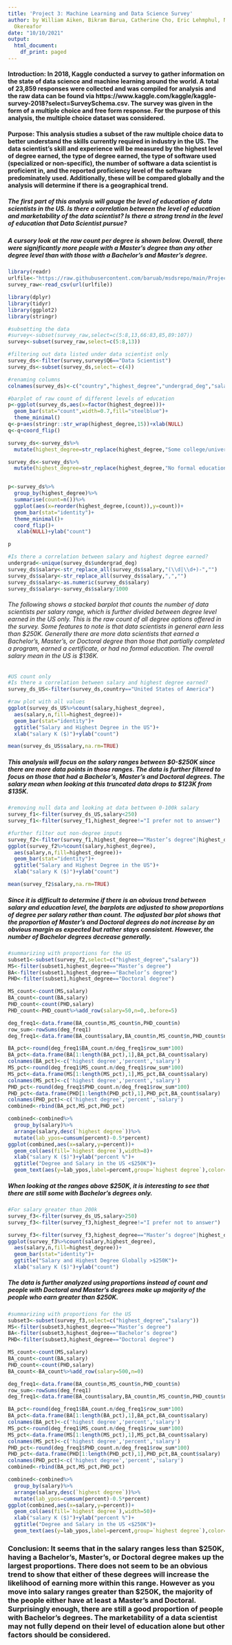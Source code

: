 ```yaml
---
title: 'Project 3: Machine Learning and Data Science Survey'
author: by William Aiken, Bikram Barua, Catherine Cho, Eric Lehmphul, Nnaemeka Newman
  Okereafor
date: "10/10/2021"
output:
  html_document:
    df_print: paged
---
```


#### Introduction: In 2018, Kaggle conducted a survey to gather information on the state of data science and machine learning around the world. A total of 23,859 responses were collected and was compiled for analysis and the raw data can be found via https://www.kaggle.com/kaggle/kaggle-survey-2018?select=SurveySchema.csv. The survey was given in the form of a multiple choice and free form response. For the purpose of this analysis, the multiple choice dataset was considered. 

#### Purpose: This analysis studies a subset of the raw multiple choice data to better understand the skills currently required in industry in the US. The data scientist's skill and experience will be measured by the highest level of degree earned, the type of degree earned, the type of software used (specialized or non-specific), the number of software a data scientist is proficient in, and the reported proficiency level of the software predominately used. Additionally, these will be compared globally and the analysis will determine if there is a geographical trend. 

##### The first part of this analysis will gauge the level of education of data scientists in the US. Is there a correlation between the level of education and marketability of the data scientist? Is there a strong trend in the level of education that Data Scientist pursue? 

##### A cursory look at the raw count per degree is shown below. Overall, there were significantly more people with a Master's degree than any other degree level than with those with a Bachelor's and Master's degree. 
```r
library(readr)
urlfile<-"https://raw.githubusercontent.com/baruab/msdsrepo/main/Project_3_607/kaggle-survey-2018/multipleChoiceResponses.csv"
survey_raw<-read_csv(url(urlfile))

library(dplyr)
library(tidyr)
library(ggplot2)
library(stringr)

#subsetting the data
#survey<-subset(survey_raw,select=c(5:8,13,66:83,85,89:107))
survey<-subset(survey_raw,select=c(5:8,13))

#filtering out data listed under data scientist only
survey_ds<-filter(survey,survey$Q6=="Data Scientist")
survey_ds<-subset(survey_ds,select=-c(4))

#renaming columns
colnames(survey_ds)<-c("country","highest_degree","undergrad_deg","salary")

```

```r

#barplot of raw count of different levels of education
p<-ggplot(survey_ds,aes(x=factor(highest_degree)))+
  geom_bar(stat="count",width=0.7,fill="steelblue")+
  theme_minimal()
q<-p+aes(stringr::str_wrap(highest_degree,15))+xlab(NULL)
q<-q+coord_flip()

survey_ds<-survey_ds%>%
  mutate(highest_degree=str_replace(highest_degree,"Some college/university study without earning a bachelor’s degree","Some College"))

survey_ds<-survey_ds%>%
  mutate(highest_degree=str_replace(highest_degree,"No formal education past high school","High School"))


p<-survey_ds%>%
  group_by(highest_degree)%>%
  summarise(count=n())%>%
  ggplot(aes(x=reorder(highest_degree,(count)),y=count))+
  geom_bar(stat="identity")+
  theme_minimal()+
  coord_flip()+
   xlab(NULL)+ylab("count")

p


```

```r

#Is there a correlation between salary and highest degree earned?
undergrad<-unique(survey_ds$undergrad_deg)
survey_ds$salary<-str_replace_all(survey_ds$salary,"(\\d|\\d+)-","") 
survey_ds$salary<-str_replace_all(survey_ds$salary,",","")
survey_ds$salary<-as.numeric(survey_ds$salary)
survey_ds$salary<-survey_ds$salary/1000

```
###### The following shows a stacked barplot that counts the number of data scientists per salary range, which is further divided between degree level earned in the US only. This is the raw count of all degree options offered in the survey. Some features to note is that data scientists in  general earn less than $250K. Generally there are more data scientists that earned a Bachelor's, Master's, or Doctoral degree than those that partially completed a program, earned a certificate, or had no formal education. The overall salary  mean in the US is $136K.  

```r
#US count only
#Is there a correlation between salary and highest degree earned?
survey_ds_US<-filter(survey_ds,country=="United States of America")

#raw plot with all values
ggplot(survey_ds_US%>%count(salary,highest_degree),
  aes(salary,n,fill=highest_degree))+
  geom_bar(stat="identity")+
  ggtitle("Salary and Highest Degree in the US")+
  xlab("salary K ($)")+ylab("count")

mean(survey_ds_US$salary,na.rm=TRUE)

```


##### This analysis will focus on the salary ranges between $0-$250K since there are more data points in those ranges. The data is further filtered to focus on those that had a Bachelor's, Master's and Doctoral degrees. The salary mean when looking at this truncated data drops to $123K from $135K.

```r
#removing null data and looking at data bettween 0-100k salary
survey_f1<-filter(survey_ds_US,salary<250)
survey_f1<-filter(survey_f1,highest_degree!="I prefer not to answer")

#further filter out non-degree inputs
survey_f2<-filter(survey_f1,highest_degree=="Master’s degree"|highest_degree=="Bachelor’s degree"|highest_degree=="Doctoral degree")
ggplot(survey_f2%>%count(salary,highest_degree),
  aes(salary,n,fill=highest_degree))+
  geom_bar(stat="identity")+
  ggtitle("Salary and Highest Degree in the US")+
  xlab("salary K ($)")+ylab("count")

mean(survey_f2$salary,na.rm=TRUE)

```

##### Since it is difficult to determine if there is an obvious trend between salary and education level, the barplots are adjusted to show proportions of degree per salary rather than count. The adjusted bar plot shows that the proportion of Master's and Doctoral degrees do not increase by an obvious margin as expected but rather  stays consistent. However, the number of Bachelor degrees decrease generally. 

```r
#summarizing with proportions for the US
subset1<-subset(survey_f2,select=c("highest_degree","salary"))
MS<-filter(subset1,highest_degree=="Master’s degree")
BA<-filter(subset1,highest_degree=="Bachelor’s degree")
PHD<-filter(subset1,highest_degree=="Doctoral degree")

MS_count<-count(MS,salary)
BA_count<-count(BA,salary)
PHD_count<-count(PHD,salary)
PHD_count<-PHD_count%>%add_row(salary=50,n=0,.before=5)

deg_freq1<-data.frame(BA_count$n,MS_count$n,PHD_count$n)
row_sum<-rowSums(deg_freq1)
deg_freq1<-data.frame(BA_count$salary,BA_count$n,MS_count$n,PHD_count$n,row_sum)

BA_pct<-round(deg_freq1$BA_count.n/deg_freq1$row_sum*100)
BA_pct<-data.frame(BA[1:length(BA_pct),1],BA_pct,BA_count$salary)
colnames(BA_pct)<-c('highest degree','percent','salary')
MS_pct<-round(deg_freq1$MS_count.n/deg_freq1$row_sum*100)
MS_pct<-data.frame(MS[1:length(MS_pct),1],MS_pct,BA_count$salary)
colnames(MS_pct)<-c('highest degree','percent','salary')
PHD_pct<-round(deg_freq1$PHD_count.n/deg_freq1$row_sum*100)
PHD_pct<-data.frame(PHD[1:length(PHD_pct),1],PHD_pct,BA_count$salary)
colnames(PHD_pct)<-c('highest degree','percent','salary')
combined<-rbind(BA_pct,MS_pct,PHD_pct)
```

```r

combined<-combined%>%
  group_by(salary)%>%
  arrange(salary,desc(`highest degree`))%>%
  mutate(lab_ypos=cumsum(percent)-0.5*percent)
ggplot(combined,aes(x=salary,y=percent))+
  geom_col(aes(fill=`highest degree`),width=8)+
  xlab("salary K ($)")+ylab("percent %")+
  ggtitle("Degree and Salary in the US <$250K")+
  geom_text(aes(y=lab_ypos,label=percent,group=`highest degree`),color="white")

```
##### When looking at the ranges above $250K, it is interesting to see that there are still some with Bachelor's degrees only.  

```r
#For salary greater than 200k
survey_f3<-filter(survey_ds_US,salary>250)
survey_f3<-filter(survey_f3,highest_degree!="I prefer not to answer")

survey_f3<-filter(survey_f3,highest_degree=="Master’s degree"|highest_degree=="Bachelor’s degree"|highest_degree=="Doctoral degree")
ggplot(survey_f3%>%count(salary,highest_degree),
  aes(salary,n,fill=highest_degree))+
  geom_bar(stat="identity")+
  ggtitle("Salary and Highest Degree Globally >$250K")+
  xlab("salary K ($)")+ylab("count")
```
##### The data is further analyzed using proportions instead of count and people with Doctoral and Master's degrees make up majority of the people who earn greater than $250K.  
```r
#summarizing with proportions for the US
subset3<-subset(survey_f3,select=c("highest_degree","salary"))
MS<-filter(subset3,highest_degree=="Master’s degree")
BA<-filter(subset3,highest_degree=="Bachelor’s degree")
PHD<-filter(subset3,highest_degree=="Doctoral degree")

MS_count<-count(MS,salary)
BA_count<-count(BA,salary)
PHD_count<-count(PHD,salary)
BA_count<-BA_count%>%add_row(salary=500,n=0)

deg_freq1<-data.frame(BA_count$n,MS_count$n,PHD_count$n)
row_sum<-rowSums(deg_freq1)
deg_freq1<-data.frame(BA_count$salary,BA_count$n,MS_count$n,PHD_count$n,row_sum)

BA_pct<-round(deg_freq1$BA_count.n/deg_freq1$row_sum*100)
BA_pct<-data.frame(BA[1:length(BA_pct),1],BA_pct,BA_count$salary)
colnames(BA_pct)<-c('highest degree','percent','salary')
MS_pct<-round(deg_freq1$MS_count.n/deg_freq1$row_sum*100)
MS_pct<-data.frame(MS[1:length(MS_pct),1],MS_pct,BA_count$salary)
colnames(MS_pct)<-c('highest degree','percent','salary')
PHD_pct<-round(deg_freq1$PHD_count.n/deg_freq1$row_sum*100)
PHD_pct<-data.frame(PHD[1:length(PHD_pct),1],PHD_pct,BA_count$salary)
colnames(PHD_pct)<-c('highest degree','percent','salary')
combined<-rbind(BA_pct,MS_pct,PHD_pct)

combined<-combined%>%
  group_by(salary)%>%
  arrange(salary,desc(`highest degree`))%>%
  mutate(lab_ypos=cumsum(percent)-0.5*percent)
ggplot(combined,aes(x=salary,y=percent))+
  geom_col(aes(fill=`highest degree`),width=50)+
  xlab("salary K ($)")+ylab("percent %")+
  ggtitle("Degree and Salary in the US <$250K")+
  geom_text(aes(y=lab_ypos,label=percent,group=`highest degree`),color="white")

```
### Conclusion: It seems that in the salary ranges less than $250K, having a Bachelor's, Master's, or Doctoral degree makes up the largest proportions. There does not seem to be an obvious trend to show that either of these degrees will increase the likelihood of earning more within this range. However as you move into salary ranges greater than $250K, the majority of the people either have at least a Master's and Doctoral. Surprisingly enough, there are still a good proportion of people with Bachelor's degrees. The marketability of a data scientist may not fully depend on their level of education alone but other factors should be considered. 